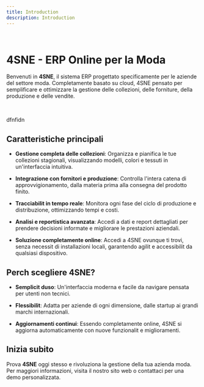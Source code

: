 ```yaml
---
title: Introduction
description: Introduction
---
```

&nbsp;

# 4SNE \- ERP Online per la Moda

Benvenuti in **4SNE**\, il sistema ERP progettato specificamente per le aziende del settore moda\. Completamente basato su cloud\, 4SNE  pensato per semplificare e ottimizzare la gestione delle collezioni\, delle forniture\, della produzione e delle vendite\.

&nbsp;

dfnfidn

## Caratteristiche principali

- **Gestione completa delle collezioni**\: Organizza e pianifica le tue collezioni stagionali\, visualizzando modelli\, colori e tessuti in un\'interfaccia intuitiva\.

- **Integrazione con fornitori e produzione**\: Controlla l\'intera catena di approvvigionamento\, dalla materia prima alla consegna del prodotto finito\.

- **Tracciabilit in tempo reale**\: Monitora ogni fase del ciclo di produzione e distribuzione\, ottimizzando tempi e costi\.

- **Analisi e reportistica avanzata**\: Accedi a dati e report dettagliati per prendere decisioni informate e migliorare le prestazioni aziendali\.

- **Soluzione completamente online**\: Accedi a 4SNE ovunque ti trovi\, senza necessit di installazioni locali\, garantendo agilit e accessibilit da qualsiasi dispositivo\.

## Perch scegliere 4SNE\?

- **Semplicit duso**\: Un\'interfaccia moderna e facile da navigare pensata per utenti non tecnici\.

- **Flessibilit**\: Adatta per aziende di ogni dimensione\, dalle startup ai grandi marchi internazionali\.

- **Aggiornamenti continui**\: Essendo completamente online\, 4SNE si aggiorna automaticamente con nuove funzionalit e miglioramenti\.

## Inizia subito

Prova **4SNE** oggi stesso e rivoluziona la gestione della tua azienda moda\. Per maggiori informazioni\, visita il nostro sito web o contattaci per una demo personalizzata\.